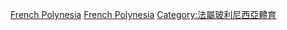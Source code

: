 [[Category:各國羽毛球|French Polynesia]]
[[Category:大洋洲羽毛球|French Polynesia]]
[[Category:法屬玻利尼西亞體育|Category:法屬玻利尼西亞體育]]